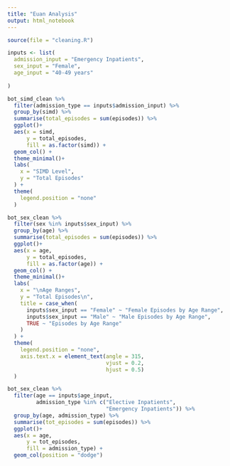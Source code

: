 ```yaml
---
title: "Euan Analysis"
output: html_notebook
---
```



```r
source(file = "cleaning.R")
```



```r
inputs <- list(
  admission_input = "Emergency Inpatients",
  sex_input = "Female",
  age_input = "40-49 years"
  
)
```





```r

bot_simd_clean %>% 
  filter(admission_type == inputs$admission_input) %>% 
  group_by(simd) %>% 
  summarise(total_episodes = sum(episodes)) %>% 
  ggplot()+
  aes(x = simd,
      y = total_episodes,
      fill = as.factor(simd)) +
  geom_col() +
  theme_minimal()+
  labs(
    x = "SIMD Level",
    y = "Total Episodes"
  ) +
  theme(
    legend.position = "none"
  )
```

```r
bot_sex_clean %>% 
  filter(sex %in% inputs$sex_input) %>% 
  group_by(age) %>% 
  summarise(total_episodes = sum(episodes)) %>% 
  ggplot()+
  aes(x = age,
      y = total_episodes,
      fill = as.factor(age)) +
  geom_col() +
  theme_minimal()+
  labs(
    x = "\nAge Ranges",
    y = "Total Episodes\n",
    title = case_when(
      inputs$sex_input == "Female" ~ "Female Episodes by Age Range",
      inputs$sex_input == "Male" ~ "Male Episodes by Age Range",
      TRUE ~ "Episodes by Age Range"
    )
  ) +
  theme(
    legend.position = "none",
    axis.text.x = element_text(angle = 315,
                               vjust = 0.2,
                               hjust = 0.5)
  )


```


```r
bot_sex_clean %>% 
  filter(age == inputs$age_input,
         admission_type %in% c("Elective Inpatients",
                               "Emergency Inpatients")) %>% 
  group_by(age, admission_type) %>% 
  summarise(tot_episodes = sum(episodes)) %>% 
  ggplot()+
  aes(x = age,
      y = tot_episodes,
      fill = admission_type) +
  geom_col(position = "dodge")
```








